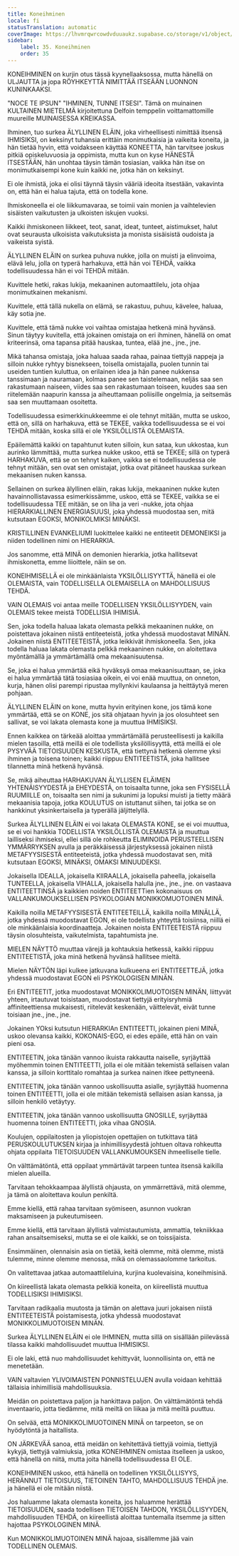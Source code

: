 ```yaml
---
title: Koneihminen
locale: fi
statusTranslation: automatic
coverImage: https://lhvmrqwrcowdvduuaukz.supabase.co/storage/v1/object/public/strapi-uploads/small_cover-educacion-fundamental.webp-2d51a7828a2b1309555be27f7e2a61a0.webp
sidebar:
    label: 35. Koneihminen
    order: 35
---
```

KONEIHMINEN on kurjin otus tässä kyynellaaksossa, mutta hänellä on ULJAUTTA ja jopa RÖYHKEYTTÄ NIMITTÄÄ ITSEÄÄN LUONNON KUNINKAAKSI.

"NOCE TE IPSUN" "IHMINEN, TUNNE ITSESI". Tämä on muinainen KULTAINEN MIETELMÄ kirjoitettuna Delfoin temppelin voittamattomille muureille MUINAISESSA KREIKASSA.

Ihminen, tuo surkea ÄLYLLINEN ELÄIN, joka virheellisesti nimittää itsensä IHMISIKSI, on keksinyt tuhansia erittäin monimutkaisia ja vaikeita koneita, ja hän tietää hyvin, että voidakseen käyttää KONEETTA, hän tarvitsee joskus pitkiä opiskeluvuosia ja oppimista, mutta kun on kyse HÄNESTÄ ITSESTÄÄN, hän unohtaa täysin tämän tosiasian, vaikka hän itse on monimutkaisempi kone kuin kaikki ne, jotka hän on keksinyt.

Ei ole ihmistä, joka ei olisi täynnä täysin vääriä ideoita itsestään, vakavinta on, että hän ei halua tajuta, että on todella kone.

Ihmiskoneella ei ole liikkumavaraa, se toimii vain monien ja vaihtelevien sisäisten vaikutusten ja ulkoisten iskujen vuoksi.

Kaikki ihmiskoneen liikkeet, teot, sanat, ideat, tunteet, aistimukset, halut ovat seurausta ulkoisista vaikutuksista ja monista sisäisistä oudoista ja vaikeista syistä.

ÄLYLLINEN ELÄIN on surkea puhuva nukke, jolla on muisti ja elinvoima, elävä lelu, jolla on typerä harhakuva, että hän voi TEHDÄ, vaikka todellisuudessa hän ei voi TEHDÄ mitään.

Kuvittele hetki, rakas lukija, mekaaninen automaattilelu, jota ohjaa monimutkainen mekanismi.

Kuvittele, että tällä nukella on elämä, se rakastuu, puhuu, kävelee, haluaa, käy sotia jne.

Kuvittele, että tämä nukke voi vaihtaa omistajaa hetkenä minä hyvänsä. Sinun täytyy kuvitella, että jokainen omistaja on eri ihminen, hänellä on omat kriteerinsä, oma tapansa pitää hauskaa, tuntea, elää jne., jne., jne.

Mikä tahansa omistaja, joka haluaa saada rahaa, painaa tiettyjä nappeja ja silloin nukke ryhtyy bisnekseen, toisella omistajalla, puolen tunnin tai useiden tuntien kuluttua, on erilainen idea ja hän panee nukkensa tanssimaan ja nauramaan, kolmas panee sen taistelemaan, neljäs saa sen rakastumaan naiseen, viides saa sen rakastumaan toiseen, kuudes saa sen riitelemään naapurin kanssa ja aiheuttamaan poliisille ongelmia, ja seitsemäs saa sen muuttamaan osoitetta.

Todellisuudessa esimerkkinukkeemme ei ole tehnyt mitään, mutta se uskoo, että on, sillä on harhakuva, että se TEKEE, vaikka todellisuudessa se ei voi TEHDÄ mitään, koska sillä ei ole YKSILÖLLISTÄ OLEMAISTA.

Epäilemättä kaikki on tapahtunut kuten silloin, kun sataa, kun ukkostaa, kun aurinko lämmittää, mutta surkea nukke uskoo, että se TEKEE; sillä on typerä HARHAKUVA, että se on tehnyt kaiken, vaikka se ei todellisuudessa ole tehnyt mitään, sen ovat sen omistajat, jotka ovat pitäneet hauskaa surkean mekaanisen nuken kanssa.

Sellainen on surkea älyllinen eläin, rakas lukija, mekaaninen nukke kuten havainnollistavassa esimerkissämme, uskoo, että se TEKEE, vaikka se ei todellisuudessa TEE mitään, se on liha ja veri -nukke, jota ohjaa HIERARKIALLINEN ENERGIASUUSI, joka yhdessä muodostaa sen, mitä kutsutaan EGOKSI, MONIKOLMIKSI MINÄKSI.

KRISTILLINEN EVANKELIUMI luokittelee kaikki ne entiteetit DEMONEIKSI ja niiden todellinen nimi on HIERARKIA.

Jos sanomme, että MINÄ on demonien hierarkia, jotka hallitsevat ihmiskonetta, emme liioittele, näin se on.

KONEIHMISELLÄ ei ole minkäänlaista YKSILÖLLISYYTTÄ, hänellä ei ole OLEMAISTA, vain TODELLISELLA OLEMAISELLA on MAHDOLLISUUS TEHDÄ.

VAIN OLEMAIS voi antaa meille TODELLISEN YKSILÖLLISYYDEN, vain OLEMAIS tekee meistä TODELLISIA IHIMISIÄ.

Sen, joka todella haluaa lakata olemasta pelkkä mekaaninen nukke, on poistettava jokainen niistä entiteeteistä, jotka yhdessä muodostavat MINÄN. Jokainen niistä ENTITEETEISTÄ, jotka leikkivät ihmiskoneella. Sen, joka todella haluaa lakata olemasta pelkkä mekaaninen nukke, on aloitettava myöntämällä ja ymmärtämällä oma mekaanisuutensa.

Se, joka ei halua ymmärtää eikä hyväksyä omaa mekaanisuuttaan, se, joka ei halua ymmärtää tätä tosiasiaa oikein, ei voi enää muuttua, on onneton, kurja, hänen olisi parempi ripustaa myllynkivi kaulaansa ja heittäytyä meren pohjaan.

ÄLYLLINEN ELÄIN on kone, mutta hyvin erityinen kone, jos tämä kone ymmärtää, että se on KONE, jos sitä ohjataan hyvin ja jos olosuhteet sen sallivat, se voi lakata olemasta kone ja muuttua IHMISIKSI.

Ennen kaikkea on tärkeää aloittaa ymmärtämällä perusteellisesti ja kaikilla mielen tasoilla, että meillä ei ole todellista yksilöllisyyttä, että meillä ei ole PYSYVÄÄ TIETOISUUDEN KESKUSTA, että tiettynä hetkenä olemme yksi ihminen ja toisena toinen; kaikki riippuu ENTITEETISTÄ, joka hallitsee tilannetta minä hetkenä hyvänsä.

Se, mikä aiheuttaa HARHAKUVAN ÄLYLLISEN ELÄIMEN YHTENÄISYYDESTÄ ja EHEYDESTÄ, on toisaalta tunne, joka sen FYSISELLÄ RUUMIILLE on, toisaalta sen nimi ja sukunimi ja lopuksi muisti ja tietty määrä mekaanisia tapoja, jotka KOULUTUS on istuttanut siihen, tai jotka se on hankkinut yksinkertaisella ja typerällä jäljittelyllä.

Surkea ÄLYLLINEN ELÄIN ei voi lakata OLEMASTA KONE, se ei voi muuttua, se ei voi hankkia TODELLISTA YKSILÖLLISTÄ OLEMAISTA ja muuttua lailliseksi ihmiseksi, ellei sillä ole rohkeutta ELIMINOIDA PERUSTEELLISEN YMMÄRRYKSEN avulla ja peräkkäisessä järjestyksessä jokainen niistä METAFYYSISESTÄ entiteeteistä, jotka yhdessä muodostavat sen, mitä kutsutaan EGOKSI, MINÄKSI, OMAKSI MINUUDEKSI.

Jokaisella IDEALLA, jokaisella KIIRAALLA, jokaisella paheella, jokaisella TUNTEELLA, jokaisella VIHALLA, jokaisella halulla jne., jne., jne. on vastaava ENTITEETTINSÄ ja kaikkien noiden ENTITEETTien kokonaisuus on VALLANKUMOUKSELLISEN PSYKOLOGIAN MONIKKOMUOTOINEN MINÄ.

Kaikilla noilla METAFYYSISESTÄ ENTITEETEILLÄ, kaikilla noilla MINÄLLÄ, jotka yhdessä muodostavat EGON, ei ole todellista yhteyttä toisiinsa, niillä ei ole minkäänlaisia koordinaatteja. Jokainen noista ENTITEETEISTÄ riippuu täysin olosuhteista, vaikutelmista, tapahtumista jne.

MIELEN NÄYTTÖ muuttaa värejä ja kohtauksia hetkessä, kaikki riippuu ENTITEETISTÄ, joka minä hetkenä hyvänsä hallitsee mieltä.

Mielen NÄYTÖN läpi kulkee jatkuvana kulkueena eri ENTITEETTEJÄ, jotka yhdessä muodostavat EGON eli PSYKOLOGISEN MINÄN.

Eri ENTITEETIT, jotka muodostavat MONIKKOLIMUOTOISEN MINÄN, liittyvät yhteen, irtautuvat toisistaan, muodostavat tiettyjä erityisryhmiä affiniteettiensa mukaisesti, riitelevät keskenään, väittelevät, eivät tunne toisiaan jne., jne., jne.

Jokainen YOksi kutsutun HIERARKIAn ENTITEETTI, jokainen pieni MINÄ, uskoo olevansa kaikki, KOKONAIS-EGO, ei edes epäile, että hän on vain pieni osa.

ENTITEETIN, joka tänään vannoo ikuista rakkautta naiselle, syrjäyttää myöhemmin toinen ENTITEETTI, jolla ei ole mitään tekemistä sellaisen valan kanssa, ja silloin korttitalo romahtaa ja surkea nainen itkee pettyneenä.

ENTITEETIN, joka tänään vannoo uskollisuutta asialle, syrjäyttää huomenna toinen ENTITEETTI, jolla ei ole mitään tekemistä sellaisen asian kanssa, ja silloin henkilö vetäytyy.

ENTITEETIN, joka tänään vannoo uskollisuutta GNOSILLE, syrjäyttää huomenna toinen ENTITEETTI, joka vihaa GNOSIA.

Koulujen, oppilaitosten ja yliopistojen opettajien on tutkittava tätä PERUSKOULUTUKSEN kirjaa ja inhimillisyydestä johtuen oltava rohkeutta ohjata oppilaita TIETOISUUDEN VALLANKUMOUKSEN ihmeelliselle tielle.

On välttämätöntä, että oppilaat ymmärtävät tarpeen tuntea itsensä kaikilla mielen alueilla.

Tarvitaan tehokkaampaa älyllistä ohjausta, on ymmärrettävä, mitä olemme, ja tämä on aloitettava koulun penkiltä.

Emme kiellä, että rahaa tarvitaan syömiseen, asunnon vuokran maksamiseen ja pukeutumiseen.

Emme kiellä, että tarvitaan älyllistä valmistautumista, ammattia, tekniikkaa rahan ansaitsemiseksi, mutta se ei ole kaikki, se on toissijaista.

Ensimmäinen, olennaisin asia on tietää, keitä olemme, mitä olemme, mistä tulemme, minne olemme menossa, mikä on olemassaolomme tarkoitus.

On valitettavaa jatkaa automaattileluina, kurjina kuolevaisina, koneihmisinä.

On kiireellistä lakata olemasta pelkkiä koneita, on kiireellistä muuttua TODELLISIKSI IHIMISIKSI.

Tarvitaan radikaalia muutosta ja tämän on alettava juuri jokaisen niistä ENTITEETEISTÄ poistamisesta, jotka yhdessä muodostavat MONIKKOLIMUOTOISEN MINÄN.

Surkea ÄLYLLINEN ELÄIN ei ole IHMINEN, mutta sillä on sisällään piilevässä tilassa kaikki mahdollisuudet muuttua IHMISIKSI.

Ei ole laki, että nuo mahdollisuudet kehittyvät, luonnollisinta on, että ne menetetään.

VAIN valtavien YLIVOIMAISTEN PONNISTELUJEN avulla voidaan kehittää tällaisia inhimillisiä mahdollisuuksia.

Meidän on poistettava paljon ja hankittava paljon. On välttämätöntä tehdä inventaario, jotta tiedämme, mitä meiltä on liikaa ja mitä meiltä puuttuu.

On selvää, että MONIKKOLIMUOTOINEN MINÄ on tarpeeton, se on hyödytöntä ja haitallista.

ON JÄRKEVÄÄ sanoa, että meidän on kehitettävä tiettyjä voimia, tiettyjä kykyjä, tiettyjä valmiuksia, jotka KONEIHMINEN omistaa itselleen ja uskoo, että hänellä on niitä, mutta joita hänellä todellisuudessa EI OLE.

KONEIHMINEN uskoo, että hänellä on todellinen YKSILÖLLISYYS, HERÄNNUT TIETOISUUS, TIETOINEN TAHTO, MAHDOLLISUUS TEHDÄ jne. ja hänellä ei ole mitään niistä.

Jos haluamme lakata olemasta koneita, jos haluamme herättää TIETOISUUDEN, saada todellisen TIETOISEN TAHDON, YKSILÖLLISYYDEN, mahdollisuuden TEHDÄ, on kiireellistä aloittaa tuntemalla itsemme ja sitten hajottaa PSYKOLOGINEN MINÄ.

Kun MONIKKOLIMUOTOINEN MINÄ hajoaa, sisällemme jää vain TODELLINEN OLEMAIS.

